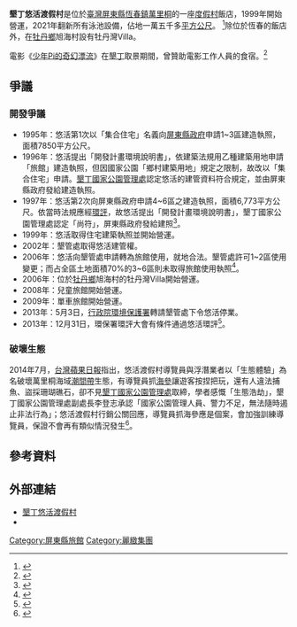 {{Infobox hotel
  | hotel_name         = 墾丁悠活渡假村<br>Yoho Beach Resort
  | image              =
  | image_size        =
  | caption            =
  | location_country   = {{ROC}}
  | location           = {{ROC}}[[屏東縣|屏東縣]][[恆春鎮|恆春鎮]]萬里路27之8號
  | coordinates        =
  | opening_date       = 1999年
  | closing_date       =
  | developer          = 曾忠信
  | architect          =
  | operator           = 悠活渡假事業股份有限公司
  | owner              = 
  | number_of_restaurants =
  | number_of_rooms    = 410間
  | number_of_suites   =
  | floor_area         =
  | floors             = 地上3層，地下2層
  | parking            =
  | website            =
  | footnotes          =
}}

'''墾丁悠活渡假村'''是位於[[臺灣|臺灣]][[屏東縣|屏東縣]][[恆春鎮|恆春鎮]][[萬里桐|萬里桐]]的一座[[度假村|度假村]]飯店，1999年開始營運，2021年翻新所有泳池設備，佔地一萬五千多[[平方公尺|平方公尺]]。
<ref>{{cite news| author=張進安| title=小檔案／悠活渡假村| url=http://udn.com/NEWS/NATIONAL/NAT2/7874609.shtml| accessdate=2013-05-06| newspaper=聯合報| date=2013-05-04| archive-date=2013-05-07| archive-url=https://web.archive.org/web/20130507082234/http://udn.com/NEWS/NATIONAL/NAT2/7874609.shtml| dead-url=no}}</ref>除位於恆春的飯店外，在[[牡丹鄉|牡丹鄉]]旭海村設有牡丹灣Villa。

電影《[[少年Pi的奇幻漂流|少年Pi的奇幻漂流]]》在[[墾丁|墾丁]]取景期間，曾贊助電影工作人員的食宿。<ref>{{cite news| author=劉開元| title=未環評先營運 墾丁悠活違法區域被令停業| url=http://udn.com/NEWS/NATIONAL/NAT2/7873027.shtml| accessdate=2013-05-06| newspaper=聯合晚報| date=2013-05-03| archive-date=2014-08-09| archive-url=https://web.archive.org/web/20140809183544/http://udn.com/NEWS/NATIONAL/NAT2/7873027.shtml| dead-url=no}}</ref>

==爭議==
===開發爭議===
* 1995年：悠活第1次以「集合住宅」名義向[[屏東縣政府|屏東縣政府]]申請1~3區建造執照，面積7850平方公尺。
* 1996年：悠活提出「開發計畫環境說明書」，依建築法規用乙種建築用地申請「旅館」建造執照，但因國家公園「鄉村建築用地」規定之限制，故改以「集合住宅」申請。[[墾丁國家公園管理處|墾丁國家公園管理處]]認定悠活的建管資料符合規定，並由屏東縣政府發給建造執照。
* 1997年：悠活第2次向屏東縣政府申請4~6區之建造執照，面積6,773平方公尺。依當時法規應經[[環評|環評]]，故悠活提出「開發計畫環境說明書」，墾丁國家公園管理處認定「尚符」，屏東縣政府發給建照<ref>{{cite web|language=zh-tw|url=http://newtalk.tw/news/2013/05/06/36187.html|title=悠活違法拿建照？ 屏縣澄清：依法發照|author=楊宗興|publisher=新頭殼|date=2013-05-06|accessdate=2013-05-15|archive-date=2014-08-26|archive-url=https://web.archive.org/web/20140826120521/http://newtalk.tw/news/2013/05/06/36187.html|dead-url=no}}</ref>。
* 1999年：悠活取得住宅建築執照並開始營運。
* 2002年：墾管處取得悠活建管權。
* 2006年：悠活向墾管處申請轉為旅館使用，就地合法。墾管處許可1~2區使用變更；而占全區土地面積70%的3~6區則未取得旅館使用執照<ref>{{cite web|language=zh-tw|url=http://udn.com/NEWS/NATIONAL/NAT2/7882747.shtml|title=李鴻源：悠活一、二區不能斷水電|author=李順德|publisher=聯合報|date=2013-05-08|accessdate=2013-05-15|archive-date=2013-06-07|archive-url=https://web.archive.org/web/20130607144108/http://udn.com/NEWS/NATIONAL/NAT2/7882747.shtml|dead-url=no}}</ref>。
* 2006年：位於[[牡丹鄉|牡丹鄉]]旭海村的牡丹灣Villa開始營運。
* 2008年：兒童旅館開始營運。
* 2009年：單車旅館開始營運。
* 2013年：5月3日，[[行政院環境保護署|行政院環境保護署]]轉請墾管處下令悠活停業。
* 2013年：12月31日，環保署環評大會有條件通過悠活環評<ref>{{cite web|language=zh-tw|url=http://www.appledaily.com.tw/appledaily/article/headline/20140101/35548322/|title=離譜 悠活就地合法|author=李卉婷|publisher=蘋果日報|date=2014-01-01|accessdate=2014-07-17|archive-date=2017-02-26|archive-url=https://web.archive.org/web/20170226212734/http://www.appledaily.com.tw/appledaily/article/headline/20140101/35548322/|dead-url=no}}</ref>。

===破壞生態===
2014年7月，[[台灣蘋果日報|台灣蘋果日報]]指出，悠活渡假村導覽員與浮潛業者以「生態體驗」為名破壞萬里桐海域[[潮間帶|潮間帶]]生態，有導覽員抓[[海參|海參]]讓遊客按捏把玩，還有人違法捕魚、盜採珊瑚礁石，卻不見[[墾丁國家公園|墾丁國家公園管理處]]取締，學者感慨「生態浩劫」，墾丁國家公園管理處副處長李登志承認「國家公園管理人員、警力不足，無法隨時遏止非法行為」；悠活渡假村行銷公關回應，導覽員抓海參應是個案，會加強訓練導覽員，保證不會再有類似情況發生<ref>{{cite web|language=zh-tw|url=http://www.appledaily.com.tw/appledaily/article/headline/20140713/35955736|title=遊客獵魚抓海參 「悠活」毀墾丁生態|author=地方中心|publisher=蘋果日報|date=2014-07-13|accessdate=2014-07-17|archive-date=2017-03-16|archive-url=https://web.archive.org/web/20170316031416/http://www.appledaily.com.tw/appledaily/article/headline/20140713/35955736/|dead-url=no}}</ref>。

==參考資料==
{{Reflist}}

==外部連結==
* [http://www.yoho.com.tw/ 墾丁悠活渡假村] {{Wayback|url=http://www.yoho.com.tw/ |date=20160602155222 }}
* {{facebook|yoho.kenting}}

{{台灣環境運動}}
{{曾忠正家族}}
[[Category:屏東縣旅館|Category:屏東縣旅館]]
[[Category:麗緻集團|Category:麗緻集團]]